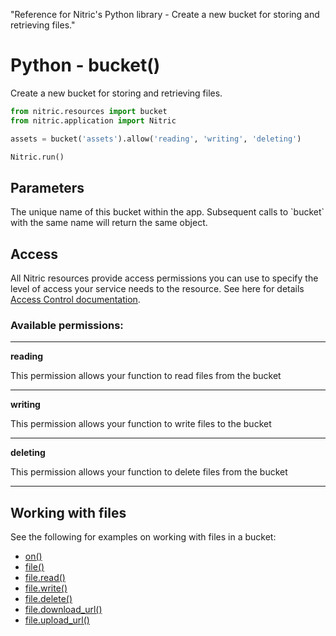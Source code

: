   "Reference for Nitric's Python library - Create a new bucket for storing and retrieving files."

# Python - bucket()

Create a new bucket for storing and retrieving files.

```python
from nitric.resources import bucket
from nitric.application import Nitric

assets = bucket('assets').allow('reading', 'writing', 'deleting')

Nitric.run()
```

## Parameters

<Properties>
  <Property name="name" type="string" required>
    The unique name of this bucket within the app. Subsequent calls to `bucket`
    with the same name will return the same object.
  </Property>
</Properties>

## Access

All Nitric resources provide access permissions you can use to specify the level of access your service needs to the resource. See here for details [Access Control documentation](/assets/access-control).

### Available permissions:

---

**reading**

This permission allows your function to read files from the bucket

---

**writing**

This permission allows your function to write files to the bucket

---

**deleting**

This permission allows your function to delete files from the bucket

---

## Working with files

See the following for examples on working with files in a bucket:

- [on()](./bucket-on)
- [file()](./bucket-file)
- [file.read()](./bucket-file-read)
- [file.write()](./bucket-file-write)
- [file.delete()](./bucket-file-delete)
- [file.download_url()](./bucket-file-downloadurl)
- [file.upload_url()](./bucket-file-uploadurl)
